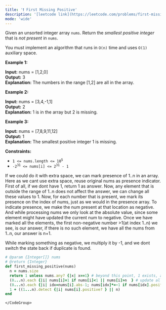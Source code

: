 ```yaml
---
title: '❗️ First Missing Positive'
description: '[leetcode link](https://leetcode.com/problems/first-missing-positive/description/)'
mode: 'wide'
---
```

<Tabs>
  <Tab title="Question" icon="circle-question" iconType="regular">
    <Card>
      <p>Given an unsorted integer array <code>nums</code>. Return the <em>smallest positive integer</em> that is <em>not present</em> in <code>nums</code>.</p>  <p>You must implement an algorithm that runs in <code>O(n)</code> time and uses <code>O(1)</code> auxiliary space.</p>   <p><strong class="example">Example 1:</strong></p>   <strong>Input:</strong> nums = [1,2,0] <br/> <strong>Output:</strong> 3 <br/> <strong>Explanation:</strong> The numbers in the range [1,2] are all in the array.   <p><strong class="example">Example 2:</strong></p>   <strong>Input:</strong> nums = [3,4,-1,1] <br/> <strong>Output:</strong> 2 <br/> <strong>Explanation:</strong> 1 is in the array but 2 is missing.   <p><strong class="example">Example 3:</strong></p>   <strong>Input:</strong> nums = [7,8,9,11,12] <br/> <strong>Output:</strong> 1 <br/> <strong>Explanation:</strong> The smallest positive integer 1 is missing.    <p><strong>Constraints:</strong></p>  <ul>  <li><code>1 &lt;= nums.length &lt;= 10<sup>5</sup></code></li>  <li><code>-2<sup>31</sup> &lt;= nums[i] &lt;= 2<sup>31</sup> - 1</code></li> </ul> 
    </Card>
  </Tab>
  <Tab title="Solution" icon="lightbulb" iconType="regular" >
    <Card>
      If we could do it with extra space, we can mark presence of 1..n in an array. Here as we cant use extra space, reuse original nums as presence indicator. First of all, if we dont have 1, return 1 as answer. Now, any element that is outside the range of 1..n does not affect the answer, we can change all these values to 1. Now, for each number that is present, we mark its presence on the index of nums, just as we would in the presence array. To indicate presence, we make the num present at that location as negative. And while processing nums we only look at the absolute value, since some element might have updated the current num to negative. Once we have marked all the elements, the first non-negative number &gt;1(at index 1..n) we see, is our answer, if there is no such element, we have all the nums from 1..n, our answer is n+1.

While marking something as negative, we multiply it by -1,  and we dont switch the state back if duplicate is found. 
    </Card>
  <Expandable title="code">
    <CodeGroup dropdown>
```ruby title="First Missing Positive" lines
# @param {Integer[]} nums
# @return {Integer}
def first_missing_positive(nums)
  n = nums.size
  return 1 unless nums.any? {|x| x==1} # beyond this point, 1 exists, and idx 0 will be ignored anyways
  (0...n).each {|i| nums[i]=1 if nums[i]<1 || nums[i]>n  } # update all ignorable elements as 1
  (0...n).each {|i| idx=nums[i].abs-1; nums[idx]*=-1 if nums[idx].positive? } # mark only elements once
  1 + ((1...n).detect {|i| nums[i].positive? } || n)
end
```
    </CodeGroup>
  </Expandable>
  </Tab>
</Tabs>
